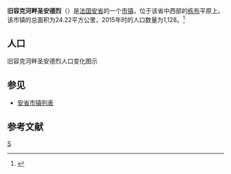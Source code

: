 {{Infobox French commune
|name                    = 旧容克河畔圣安德烈
|native name             = Saint-André-sur-Vieux-Jonc
|image flag              = 
|image flag size         = 
|flag legend             = 
|image coat of arms      = 
|image coat of arms size = 
|coat of arms legend     = 
|city motto              = 
|image                   = 
|caption                 = 
|map                     = 
|adjustable map          = 
|time zone               = 
|longitude              = 
|latitude               =  
|arrondissement         =  
|canton                 =  
|subdivisions entry      = 
|subdivisions            = 
|intercommunality        = 
|mayor                   = 
|term                    = 
|elevation m             = 
|area km2                = 24.22
|population             = 965
|population date         = 1999
|INSEE                  = 01336
|postal code             = 01960
|website                 = 
}}
{{French Commune Map|01336}}
'''旧容克河畔圣安德烈'''（{{lang-fr|Saint-André-sur-Vieux-Jonc}}）是[[法国|法国]][[安省_(法國)|安省]]的一个[[市镇_(法国)|市镇]]，位于该省中西部的[[栋布|栋布]]平原上。该市镇的总面积为24.22平方公里，2015年时的人口数量为1,128。<ref name="Statmallen Areal i Frankrikes kommuner">{{cite web|url=http://www.insee.fr/fr/ppp/bases-de-donnees/recensement/populations-legales/france-departements.asp?annee=2009#departements|title=Insee, Populations légales 2009 pour les départements et les collectivités d'outre-mer France métropolitaine et DOM|accessdate=2012-01-30|archive-date=2012-01-08|archive-url=https://web.archive.org/web/20120108000120/http://www.insee.fr/fr/ppp/bases-de-donnees/recensement/populations-legales/france-departements.asp?annee=2009#departements|dead-url=no}}</ref>

== 人口 ==
旧容克河畔圣安德烈人口变化图示
{{French Commune Population|01336}}

==参见==
*[[安省市镇列表|安省市镇列表]]

== 参考文献 ==
{{reflist}}

{{安省市鎮}}

[[Category:安省市镇|S]]